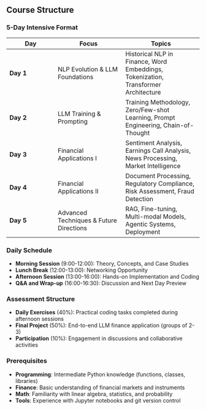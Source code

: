 ## Course Structure

### 5-Day Intensive Format

| Day | Focus | Topics |
|-----|-------|--------|
| **Day 1** | NLP Evolution & LLM Foundations | Historical NLP in Finance, Word Embeddings, Tokenization, Transformer Architecture |
| **Day 2** | LLM Training & Prompting | Training Methodology, Zero/Few-shot Learning, Prompt Engineering, Chain-of-Thought |
| **Day 3** | Financial Applications I | Sentiment Analysis, Earnings Call Analysis, News Processing, Market Intelligence |
| **Day 4** | Financial Applications II | Document Processing, Regulatory Compliance, Risk Assessment, Fraud Detection |
| **Day 5** | Advanced Techniques & Future Directions | RAG, Fine-tuning, Multi-modal Models, Agentic Systems, Deployment |

### Daily Schedule
- **Morning Session** (9:00-12:00): Theory, Concepts, and Case Studies
- **Lunch Break** (12:00-13:00): Networking Opportunity
- **Afternoon Session** (13:00-16:00): Hands-on Implementation and Coding
- **Q&A and Wrap-up** (16:00-16:30): Discussion and Next Day Preview

### Assessment Structure
- **Daily Exercises** (40%): Practical coding tasks completed during afternoon sessions
- **Final Project** (50%): End-to-end LLM finance application (groups of 2-3)
- **Participation** (10%): Engagement in discussions and collaborative activities

### Prerequisites
- **Programming**: Intermediate Python knowledge (functions, classes, libraries)
- **Finance**: Basic understanding of financial markets and instruments
- **Math**: Familiarity with linear algebra, statistics, and probability
- **Tools**: Experience with Jupyter notebooks and git version control
